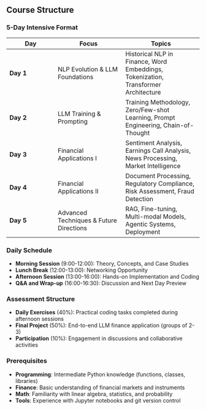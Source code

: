 ## Course Structure

### 5-Day Intensive Format

| Day | Focus | Topics |
|-----|-------|--------|
| **Day 1** | NLP Evolution & LLM Foundations | Historical NLP in Finance, Word Embeddings, Tokenization, Transformer Architecture |
| **Day 2** | LLM Training & Prompting | Training Methodology, Zero/Few-shot Learning, Prompt Engineering, Chain-of-Thought |
| **Day 3** | Financial Applications I | Sentiment Analysis, Earnings Call Analysis, News Processing, Market Intelligence |
| **Day 4** | Financial Applications II | Document Processing, Regulatory Compliance, Risk Assessment, Fraud Detection |
| **Day 5** | Advanced Techniques & Future Directions | RAG, Fine-tuning, Multi-modal Models, Agentic Systems, Deployment |

### Daily Schedule
- **Morning Session** (9:00-12:00): Theory, Concepts, and Case Studies
- **Lunch Break** (12:00-13:00): Networking Opportunity
- **Afternoon Session** (13:00-16:00): Hands-on Implementation and Coding
- **Q&A and Wrap-up** (16:00-16:30): Discussion and Next Day Preview

### Assessment Structure
- **Daily Exercises** (40%): Practical coding tasks completed during afternoon sessions
- **Final Project** (50%): End-to-end LLM finance application (groups of 2-3)
- **Participation** (10%): Engagement in discussions and collaborative activities

### Prerequisites
- **Programming**: Intermediate Python knowledge (functions, classes, libraries)
- **Finance**: Basic understanding of financial markets and instruments
- **Math**: Familiarity with linear algebra, statistics, and probability
- **Tools**: Experience with Jupyter notebooks and git version control
